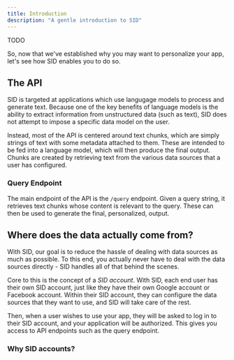 ```yaml
---
title: Introduction
description: "A gentle introduction to SID"
---
```

TODO

So, now that we've established why you may want to personalize your app,
let's see how SID enables you to do so.

## The API
SID is targeted at applications which use langugage models
to process and generate text. 
Because one of the key benefits of language models
is the ability to extract information from unstructured data (such as text),
SID does not attempt to impose a specific data model on the user.

Instead, most of the API is centered around text chunks,
which are simply strings of text with some metadata attached to them.
These are intended to be fed into a language model, which will then
produce the final output.
Chunks are created by retrieving text from the various data sources that a user has configured.

### Query Endpoint
The main endpoint of the API is the `/query` endpoint. 
Given a query string,
it retrieves text chunks whose content is relevant to the query.
These can then be used to generate the final, personalized, output.

## Where does the data actually come from?
With SID, our goal is to reduce the hassle of dealing with data sources as much as possible.
To this end, you actually never have to deal with 
the data sources directly - SID handles all of that behind the scenes.

Core to this is the concept of a *SID account*. With SID, each end user has their own SID account,
just like they have their own Google account or Facebook account. Within their SID account,
they can configure the data sources that they want to use, and SID will take care of the rest.

Then, when a user wishes to use your app, they will be asked to log in to their SID account,
and your application will be authorized. This gives you access to API endpoints such as the query endpoint.

### Why SID accounts?


